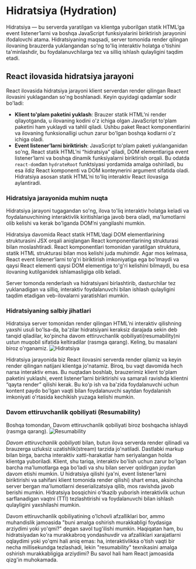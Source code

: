 # Hidratsiya (Hydration)

Hidratsiya — bu serverda yaratilgan va klientga yuborilgan statik HTML’ga event listener’larni va boshqa JavaScript funksiyalarini biriktirish jarayonini ifodalovchi atama. Hidratsiyaning maqsadi, server tomonida render qilingan ilovaning brauzerda yuklangandan so'ng to'liq interaktiv holatga o'tishini ta'minlashdir, bu foydalanuvchilarga tez va silliq ishlash qulayligini taqdim etadi.

## React ilovasida hidratsiya jarayoni

React ilovasida hidratsiya jarayoni klient serverdan render qilingan React ilovasini yuklagandan so'ng boshlanadi. Keyin quyidagi qadamlar sodir bo'ladi:
- **Klient to'plam paketini yuklash**: Brauzer statik HTML’ni render qilayotganda, u ilovaning kodini o'z ichiga olgan JavaScript to'plam paketini ham yuklaydi va tahlil qiladi. Ushbu paket React komponentlarini va ilovaning funksionalligi uchun zarur bo'lgan boshqa kodlarni o'z ichiga oladi.
- **Event listener’larni biriktirish**: JavaScript to'plam paketi yuklanganidan so'ng, React statik HTML’ni “hidratsiya” qiladi, DOM elementlariga event listener’larni va boshqa dinamik funksiyalarni biriktirish orqali. Bu odatda `react-dom`dan `hydrateRoot` funktsiyasi yordamida amalga oshiriladi, bu esa ildiz React komponenti va DOM konteynerini argument sifatida oladi. Hidratsiya asosan statik HTML’ni to'liq interaktiv React ilovasiga aylantiradi.

### Hidratsiya jarayonida muhim nuqta

Hidratsiya jarayoni tugagandan so'ng, ilova to'liq interaktiv holatga keladi va foydalanuvchining interaktivlik kiritishlariga javob bera oladi, ma'lumotlarni olib kelishi va kerak bo'lganda DOM’ni yangilashi mumkin.

Hidratsiya davomida React statik HTML’dagi DOM elementlarining strukturasini JSX orqali aniqlangan React komponentlarining strukturasi bilan moslashtiradi. React komponentlari tomonidan yaratilgan struktura, statik HTML strukturasi bilan mos kelishi juda muhimdir. Agar mos kelmasa, React event listener’larni to'g'ri biriktirish imkoniyatiga ega bo'lmaydi va qaysi React elementi qaysi DOM elementiga to'g'ri kelishini bilmaydi, bu esa ilovaning kutilganidek ishlamasligiga olib keladi.

Server tomonda renderlash va hidratsiyani birlashtirib, dasturchilar tez yuklanadigan va silliq, interaktiv foydalanuvchi bilan ishlash qulayligini taqdim etadigan veb-ilovalarni yaratishlari mumkin.

### Hidratsiyaning salbiy jihatlari

Hidratsiya server tomonidan render qilingan HTML’ni interaktiv qilishning yaxshi usuli bo'lsa-da, ba'zilar hidratsiyani keraksiz darajada sekin deb tanqid qiladilar, ko'pincha davom ettiruvchanlik qobiliyati(resumability)ni ustun muqobil sifatida keltiradilar (rasmga qarang). Keling, bu masalani biroz o'rganamiz.
![Hidratsiya](/hydration.png)

Hidratsiya jarayonida biz React ilovasini serverda render qilamiz va keyin render qilingan natijani klientga jo'natamiz. Biroq, bu vaqt davomida hech narsa interaktiv emas. Bu nuqtadan boshlab, brauzerimiz klient to'plam paketini yuklashi, event listener’larni biriktirishi va samarali ravishda klientni “qayta render” qilishi kerak. Bu ko'p ish va ba'zida foydalanuvchi uchun kontent paydo bo'lgan vaqti bilan foydalanuvchi saytdan foydalanish imkoniyati o'rtasida kechikish yuzaga kelishi mumkin.


### Davom ettiruvchanlik qobiliyati (Resumability)
Boshqa tomondan, Davom ettiruvchanlik qobiliyati biroz boshqacha ishlaydi (rasmga qarang).
![Resumability](/resumability.png)

*Davom ettiruvchanlik qobiliyati* bilan, butun ilova serverda render qilinadi va brauzerga uzluksiz uzatishlik(stream) tarzida jo'natiladi. Dastlabki markup bilan birga, barcha interaktiv xatti-harakatlar ham seriyalangan holda klientga yuboriladi. Klient, shu tariqa, interaktiv bo'lish uchun zarur bo'lgan barcha ma'lumotlarga ega bo'ladi va shu bilan server qoldirgan joydan davom etishi mumkin. U hidratsiya qilishi (ya'ni, event listener’larni biriktirishi va sahifani klient tomonida render qilishi) shart emas, aksincha server bergan ma'lumotlarni deserializatsiya qilib, mos ravishda javob berishi mumkin. Hidratsiya bosqichini o'tkazib yuborish interaktivlik uchun sarflanadigan vaqtni (TTI) tezlashtirishi va foydalanuvchi bilan ishlash qulayligini yaxshilashi mumkin.


Davom ettiruvchanlik qobiliyatining o'lchovli afzalliklari bor, ammo muhandislik jamoasida "buni amalga oshirish murakkabligi foydasiga arziydimi yoki yo'qmi?" degan savol tug'ilishi mumkin. Haqiqatan ham, bu hidratsiyadan ko'ra murakkabroq yondashuvdir va afzalliklari xarajatlarni oqlaydimi yoki yo'qmi hali aniq emas: ha, interaktivlikka o'tish vaqti bir necha millisekundga tezlashadi, lekin "resumability" texnikasini amalga oshirish murakkabligiga arziydimi? Bu savol hali ham React jamoasida qizg'in muhokamada.
